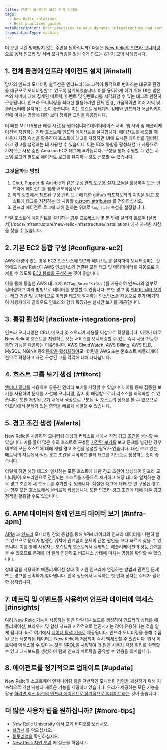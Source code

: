 ```yaml
---
title: 인프라 모니터링 모범 사례 가이드
tags:
  - New Relic solutions
  - Best practices guides
metaDescription: Best practices to make dynamic infrastructure and server monitoring even easier with New Relic.
translationType: machine
---
```


더 오랜 시간 방해받지 않는 수면을 원하십니까? 다음은 [New Relic의 인프라 모니터링](https://newrelic.com/infrastructure) 으로 동적 인프라 및 서버 모니터링을 훨씬 쉽게 만드는 8가지 모범 사례입니다.

## 1. 전체 환경에 인프라 에이전트 설치 [#install]

당사의 인프라 모니터링 솔루션은 엔터프라이즈 고객이 동적으로 변화하는 대규모 환경을 대규모로 모니터링할 수 있도록 설계되었습니다. 이를 용이하게 하기 위해 UI는 많은 수의 서버에 대해 집계된 메트릭, 이벤트 및 인벤토리를 시각화할 수 있는 태그로 완전히 구동됩니다. 인프라 모니터링을 최대한 활용하려면 전체 환경, 가급적이면 여러 지역 및 클러스터에 설치하는 것이 좋습니다. 이는 호스트 생태계의 상태와 인프라가 애플리케이션에 미치는 영향에 대한 보다 정확한 그림을 제공합니다.

더 빠른 MTTR(평균 해결 시간)을 원하십니까? 데이터베이스 서버, 웹 서버 및 애플리케이션을 지원하는 기타 호스트에 인프라 에이전트를 설치합니다. 에이전트를 배포할 때 사용자 지정 속성을 활용하여 호스트에 태그를 지정하면 UI에 표시된 데이터를 필터링하고 경고를 설정하는 데 사용할 수 있습니다. 이는 EC2 통합을 활성화할 때 자동으로 가져오는 사용 중인 Amazon EC2 태그에 추가됩니다. 구성을 통해 수행할 수 있는 시스템 로그와 별도로 에이전트 로그를 유지하는 것도 선호할 수 있습니다.

### 그것을하는 방법

1. Chef, Puppet 및 Ansible과 같은 [구성 관리 도구용 설치 모듈을](/docs/infrastructure/new-relic-infrastructure/config-management-tools) 활용하여 모든 인프라에 에이전트를 쉽게 배포하십시오.
2. 위의 링크에서 참조된 구성 관리 도구에 대한 github 리포지토리의 지침을 읽고 호스트에 태그를 지정하는 데 사용할 [custom_attributes](/docs/infrastructure/new-relic-infrastructure/configuration/configure-infrastructure-agent#attributes) 를 정의하십시오.
3. 인프라 에이전트 로그에 대해 원하는 위치로 `log_file` 속성을 설정합니다.

<Callout variant="tip">
  단일 호스트에 에이전트를 설치하는 경우 프로세스는 몇 분 밖에 걸리지 않으며 [설명서](/docs/infrastructure/new-relic-infrastructure/installation) 에서 자세한 지침을 찾을 수 있습니다.
</Callout>

## 2. 기본 EC2 통합 구성 [#configure-ec2]

AWS 환경이 있는 경우 EC2 인스턴스에 인프라 에이전트를 설치하여 모니터링하는 것 외에도 New Relic이 AWS 인스턴스와 연결된 모든 태그 및 메타데이터를 자동으로 가져올 수 있도록 [EC2 통합을 구성하는](/docs/infrastructure/infrastructure-integrations/amazon-integrations/aws-ec2-integration) 것이 좋습니다.

이를 통해 동일한 AWS 태그(예: `ECTag_Role='Kafka'`)를 사용하여 인프라의 일부로 필터링하고 여러 방법으로 데이터를 분할할 수 있습니다. 또한 경고 및 [엔터티 필터 보기는](/docs/new-relic-solutions/new-relic-one/core-concepts/search-filter-entities) 태그 기반 및 동적이므로 이러한 태그와 일치하는 인스턴스를 자동으로 추가/제거하여 사용자에게 클라우드 인프라와 함께 확장되는 실시간 보기를 제공합니다.

## 3. 통합 활성화 [#activate-integrations-pro]

인프라 모니터링은 CPU, 메모리 및 스토리지 사용률 이상으로 확장됩니다. 이것이 바로 New Relic이 호스트를 지원하는 모든 서비스를 모니터링할 수 있는 즉시 사용 가능한 통합 기능을 제공하는 이유입니다. AWS CloudWatch, AWS Billing, AWS ELB, MySQL, NGINX 등의[통합을](/docs/infrastructure-integrations-aws-configuration) [활성화하여](/docs/infrastructure-integrations-aws-configuration)모니터링을 AWS 또는 온호스트 애플리케이션으로 확장하고 사전 구성된 <InlinePopover type="dashboards"/>그들 각각에 대해 나타납니다.

## 4. 호스트 그룹 보기 생성 [#filters]

[엔터티 필터를](/docs/new-relic-solutions/new-relic-one/core-concepts/search-filter-entities) 사용하여 유용한 엔터티 보기를 저장할 수 있습니다. 이를 통해 집중된 보기를 사용하여 문제를 사전에 모니터링, 감지 및 해결함으로써 리소스를 최적화할 수 있습니다. 또한 저장된 보기 내에서 색상으로 구분된 각 호스트의 상태를 볼 수 있으므로 인프라에서 문제가 있는 영역을 빠르게 식별할 수 있습니다.

## 5. 경고 조건 생성 [#alerts]

New Relic을 사용하면 모니터링 대상의 컨텍스트 내에서 직접 [경고 조건을](/docs/alerts/new-relic-alerts/getting-started/alerts-glossary#alert-condition) 생성할 수 있습니다. 예를 들어 많은 수의 호스트로 구성된 [저장된 보기를](/docs/new-relic-solutions/new-relic-one/core-concepts/search-filter-entities) 보고 문제를 발견한 경우 내부의 모든 호스트에 대해 개별 경고 조건을 생성할 필요가 없습니다. 대신 보고 있는 메트릭의 차트에서 직접 경고 조건을 시작하고 필터 태그를 기반으로 생성하는 것이 좋습니다.

이렇게 하면 해당 태그와 일치하는 모든 호스트에 대한 경고 조건이 생성되어 인프라 모니터링이 오프라인으로 전환되는 호스트를 자동으로 제거하고 해당 태그와 일치하는 경우 경고 조건에 새 호스트를 추가할 수 있습니다. 적절한 태그에 대해 한 번 구성된 경고는 향후 모든 호스트에서 올바르게 확장됩니다. 또한 인프라 경고 조건에 대해 기존 경고 정책을 활용할 수도 있습니다.

## 6. APM 데이터와 함께 인프라 데이터 보기 [#infra-apm]

[APM](/docs/apm/new-relic-apm/getting-started/welcome-new-relic-apm) 과 [인프라](/docs/infrastructure/new-relic-infrastructure/getting-started/welcome-new-relic-infrastructure) 모니터링 간의 통합을 통해 APM 데이터와 인프라 데이터를 나란히 볼 수 있으므로 문제가 발생한 위치에 관계없이 문제의 근본 원인을 보다 빠르게 찾을 수 있습니다. 이를 통해 사용자는 호스트와 호스트에서 실행되는 애플리케이션의 성능 관계를 볼 수 있으므로 문제를 더 빨리 진단하고 비즈니스 상태에 미치는 영향을 확인할 수 있습니다.

상태 맵을 사용하여 애플리케이션 상태 및 지원 인프라에 연결하는 방법과 관련된 문제 또는 경고를 신속하게 찾아냅니다. 왼쪽 상단에서 시작하는 첫 번째 상자는 주의가 필요한 상자입니다.

## 7. 메트릭 및 이벤트를 사용하여 인프라 데이터에 액세스 [#insights]

여러 New Relic 기능을 사용하는 팀은 단일 대시보드를 생성하여 인프라의 상태를 애플리케이션, 브라우저 및 합성 지표와 시각적으로 연관시키는 것이 유용하다는 것을 알게 됩니다. 바로 여기에서 [데이터 탐색 기능이](/docs/query-your-data/explore-query-data/data-explorer/introduction-data-explorer) 제공됩니다. 인프라 모니터링을 통해 수집된 모든 세분화된 데이터는 New Relic에 저장되며 즉시 액세스할 수 있습니다. 원시 메트릭에 액세스할 수 있다는 것은 [NRQL을](/docs/insights/nrql-new-relic-query-language/using-nrql/introduction-nrql) 사용하여 더 많은 사용자 지정 쿼리를 실행할 수 있고 대시보드를 생성하여 팀과 인프라 메트릭을 공유할 수 있음을 의미합니다.

## 8. 에이전트를 정기적으로 업데이트 [#update]

New Relic의 소프트웨어 엔지니어링 팀은 전반적인 모니터링 경험을 개선하기 위해 지속적으로 개선 사항과 새로운 기능을 제공하고 있습니다. 우리가 제공하는 모든 기능을 활용 [하려면 최신 버전의 인프라 에이전트로 정기적으로 업데이트하는](/docs/infrastructure/install-configure-manage-infrastructure/update-or-uninstall/update-infrastructure-agent) 것이 좋습니다.

## 더 많은 사용자 팁을 원하십니까? [#more-tips]

* [New Relic University](https://learn.newrelic.com/) 에서 교육 비디오를 보십시오.
* [설명서](/docs/infrastructure) 를 읽으십시오.
* [튜토리얼을](https://newrelic.com/resources/tutorials) 확인하십시오.
* [New Relic 지원 포럼](https://discuss.newrelic.com/) 에 질문을 하십시오.